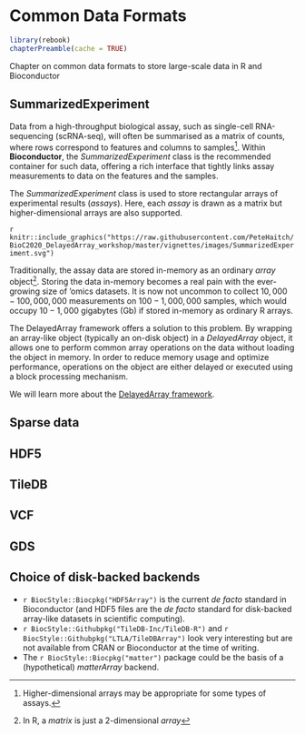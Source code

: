 # Common Data Formats {#data-formats-bioc}

```r
library(rebook)
chapterPreamble(cache = TRUE)
```

Chapter on common data formats to store large-scale data in R and Bioconductor


## SummarizedExperiment

Data from a high-throughput biological assay, such as single-cell RNA-sequencing (scRNA-seq), will often be summarised as a matrix of counts, where rows correspond to features and columns to samples[^1].
Within **Bioconductor**, the *SummarizedExperiment* class is the recommended container for such data, offering a rich interface that tightly links assay measurements to data on the features and the samples.

[^1]: Higher-dimensional arrays may be appropriate for some types of assays.

The *SummarizedExperiment* class is used to store rectangular arrays of experimental results (*assays*). Here, each *assay* is drawn as a matrix but higher-dimensional arrays are also supported.

`r knitr::include_graphics("https://raw.githubusercontent.com/PeteHaitch/BioC2020_DelayedArray_workshop/master/vignettes/images/SummarizedExperiment.svg")`

Traditionally, the assay data are stored in-memory as an ordinary *array* object[^2]. 
Storing the data in-memory becomes a real pain with the ever-growing size of 'omics datasets. 
It is now not uncommon to collect $10,000-100,000,000$ measurements on $100 - 1,000,000$ samples, which would occupy $10-1,000$ gigabytes (Gb) if stored in-memory as ordinary R arrays.

[^2]: In R, a *matrix* is just a 2-dimensional *array*

The DelayedArray framework offers a solution to this problem. 
By wrapping an array-like object (typically an on-disk object) in a *DelayedArray* object, it allows one to perform common array operations on the data without loading the object in memory. 
In order to reduce memory usage and optimize performance, operations on the object are either delayed or executed using a block processing mechanism.

We will learn more about the [DelayedArray framework](#da-overview). 


## Sparse data


## HDF5


## TileDB


## VCF


## GDS


## Choice of disk-backed backends

- `r BiocStyle::Biocpkg("HDF5Array")` is the current *de facto* standard in Bioconductor (and HDF5 files are the *de facto* standard for disk-backed array-like datasets in scientific computing).
- `r BiocStyle::Githubpkg("TileDB-Inc/TileDB-R")` and `r BiocStyle::Githubpkg("LTLA/TileDBArray")` look very interesting but are not available from CRAN or Bioconductor at the time of writing.
- The `r BiocStyle::Biocpkg("matter")` package could be the basis of a (hypothetical) *matterArray* backend.

